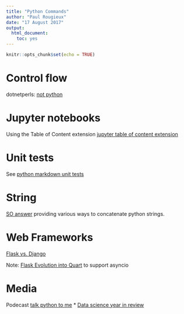```yaml
---
title: "Python Commands"
author: "Paul Rougieux"
date: "17 August 2017"
output: 
  html_document: 
    toc: yes
---
```


```r
knitr::opts_chunk$set(echo = TRUE)
```


# Control flow

dotnetperls: [not python](https://www.dotnetperls.com/not-python)


# Jupyter notebooks

Using the Table of Content extension
[jupyter table of content extension](https://github.com/minrk/ipython_extensions#table-of-contents)


# Unit tests
See [python markdown unit tests](https://github.com/okken/markdown.py/blob/master/test_markdown_unittest.py)

# String 

[SO answer ](https://stackoverflow.com/questions/25675943/how-can-i-concatenate-str-and-int-objects) 
providing various ways to concatenate python strings.


# Web Frameworks

[Flask vs. Django](asynchrosnus://www.codementor.io/garethdwyer/flask-vs-django-why-flask-might-be-better-4xs7mdf8v)

Note: [Flask Evolution into Quart](http://pgjones.gitlab.io/quart/flask_evolution.html#flask-evolution) to support asyncio



# Media

Podecast [talk python to me](https://talkpython.fm/)
 * [Data science year in review](https://talkpython.fm/episodes/show/193/data-science-year-in-review-2018-edition)

